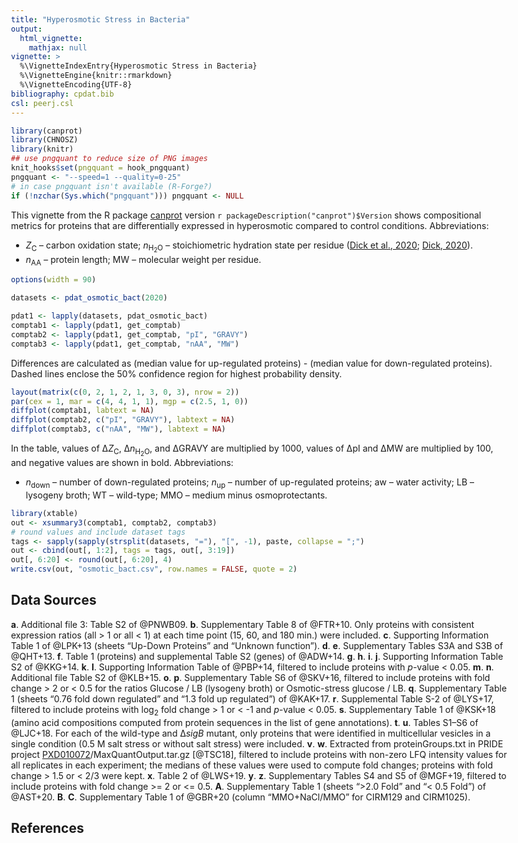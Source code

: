 ```yaml
---
title: "Hyperosmotic Stress in Bacteria"
output:
  html_vignette:
    mathjax: null
vignette: >
  %\VignetteIndexEntry{Hyperosmotic Stress in Bacteria}
  %\VignetteEngine{knitr::rmarkdown}
  %\VignetteEncoding{UTF-8}
bibliography: cpdat.bib
csl: peerj.csl
---
```


```r
library(canprot)
library(CHNOSZ)
library(knitr)
## use pngquant to reduce size of PNG images
knit_hooks$set(pngquant = hook_pngquant)
pngquant <- "--speed=1 --quality=0-25"
# in case pngquant isn't available (R-Forge?)
if (!nzchar(Sys.which("pngquant"))) pngquant <- NULL 
```

This vignette from the R package [canprot](https://github.com/jedick/canprot) version `r packageDescription("canprot")$Version` shows compositional metrics for proteins that are differentially expressed in hyperosmotic compared to control conditions.
Abbreviations:

  * <i>Z</i><sub>C</sub> &ndash; carbon oxidation state; <i>n</i><sub>H<sub>2</sub>O</sub> &ndash; stoichiometric hydration state per residue ([<span title="Uncovering chemical signatures of salinity gradients through compositional analysis of protein sequences">Dick et al., 2020</span>](https://doi.org/10.5194/bg-2020-146); [<span title="Water as a reactant in the differential expression of proteins in cancer">Dick, 2020</a>](https://doi.org/10.1101/2020.04.09.035022)).
  * <i>n</i><sub>AA</sub> &ndash; protein length; MW &ndash; molecular weight per residue.


```r
options(width = 90)
```

<style type="text/css">
body {
  max-width: 800px;
  margin-left: auto;
  margin-right: auto;
}
</style>

```r
datasets <- pdat_osmotic_bact(2020)
```

```r
pdat1 <- lapply(datasets, pdat_osmotic_bact)
comptab1 <- lapply(pdat1, get_comptab)
comptab2 <- lapply(pdat1, get_comptab, "pI", "GRAVY")
comptab3 <- lapply(pdat1, get_comptab, "nAA", "MW")
```

Differences are calculated as (median value for up-regulated proteins) - (median value for down-regulated proteins).
Dashed lines enclose the 50% confidence region for highest probability density.

```r
layout(matrix(c(0, 2, 1, 2, 1, 3, 0, 3), nrow = 2))
par(cex = 1, mar = c(4, 4, 1, 1), mgp = c(2.5, 1, 0))
diffplot(comptab1, labtext = NA)
diffplot(comptab2, c("pI", "GRAVY"), labtext = NA)
diffplot(comptab3, c("nAA", "MW"), labtext = NA)
```

In the table, values of &Delta;<i>Z</i><sub>C</sub>, &Delta;<i>n</i><sub>H<sub>2</sub>O</sub>, and &Delta;GRAVY are multiplied by 1000, values of &Delta;pI and &Delta;MW are multiplied by 100, and negative values are shown in bold.
Abbreviations:

  * _n_~down~ &ndash; number of down-regulated proteins; _n_~up~ &ndash; number of up-regulated proteins; aw &ndash; water activity; LB &ndash; lysogeny broth; WT &ndash; wild-type; MMO &ndash; medium minus osmoprotectants.

```r
library(xtable)
out <- xsummary3(comptab1, comptab2, comptab3)
# round values and include dataset tags
tags <- sapply(sapply(strsplit(datasets, "="), "[", -1), paste, collapse = ";")
out <- cbind(out[, 1:2], tags = tags, out[, 3:19])
out[, 6:20] <- round(out[, 6:20], 4)
write.csv(out, "osmotic_bact.csv", row.names = FALSE, quote = 2)
```

## Data Sources

__a__. Additional file 3: Table S2 of @PNWB09.
__b__. Supplementary Table 8 of @FTR+10. Only proteins with consistent expression ratios (all > 1 or all < 1) at each time point (15, 60, and 180 min.) were included.
__c__. Supporting Information Table 1 of @LPK+13 (sheets "Up-Down Proteins" and "Unknown function").
__d__. __e__. Supplementary Tables S3A and S3B of @QHT+13.
__f__. Table 1 (proteins) and supplemental Table S2 (genes) of @ADW+14.
__g__. __h__. __i__. __j__. Supporting Information Table S2 of @KKG+14.
__k__. __l__. Supporting Information Table of @PBP+14, filtered to include proteins with _p_-value < 0.05.
__m__. __n__. Additional file Table S2 of @KLB+15.
__o__. __p__. Supplementary Table S6 of @SKV+16, filtered to include proteins with fold change > 2 or < 0.5 for the ratios Glucose / LB (lysogeny broth) or Osmotic-stress glucose / LB.
__q__. Supplementary Table 1 (sheets "0.76 fold down regulated" and "1.3 fold up regulated") of @KAK+17.
__r__. Supplemental Table S-2 of @LYS+17, filtered to include proteins with log~2~ fold change > 1 or < -1 and _p_-value < 0.05.
__s__. Supplementary Table 1 of @KSK+18 (amino acid compositions computed from protein sequences in the list of gene annotations).
__t__. __u__. Tables S1–S6 of @LJC+18. For each of the wild-type and ∆_sigB_ mutant, only proteins that were identified in multicellular vesicles in a single condition (0.5 M salt stress or without salt stress) were included.
__v__. __w__. Extracted from proteinGroups.txt in PRIDE project [PXD010072](https://www.ebi.ac.uk/pride/archive/projects/PXD010072)/MaxQuantOutput.tar.gz [@TSC18], filtered to include proteins with non-zero LFQ intensity values for all replicates in each experiment; the medians of these values were used to compute fold changes; proteins with fold change > 1.5 or < 2/3 were kept.
__x__. Table 2 of @LWS+19.
__y__. __z__. Supplementary Tables S4 and S5 of @MGF+19, filtered to include proteins with fold change >= 2 or <= 0.5.
__A__. Supplementary Table 1 (sheets ">2.0 Fold" and "< 0.5 Fold") of @AST+20.
__B__. __C__. Supplementary Table 1 of @GBR+20 (column "MMO+NaCl/MMO" for CIRM129 and CIRM1025).

## References
